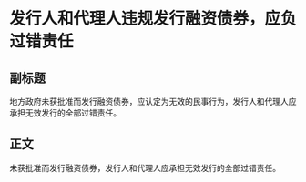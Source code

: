 # 发行人和代理人违规发行融资债券，应负过错责任
## 副标题
地方政府未获批准而发行融资债券，应认定为无效的民事行为，发行人和代理人应承担无效发行的全部过错责任。
## 正文
未获批准而发行融资债券，发行人和代理人应承担无效发行的全部过错责任。